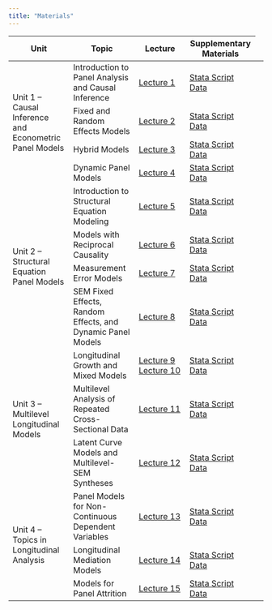 ```yaml
---
title: "Materials"
---
```


```{=html}
<style>
  .overflow-table {
    font-size: 0.85rem; /* Smaller font for compact display */
    width: 100%; /* Ensure the table fits within page width */
    line-height: 1.2; /* Tighter line spacing */
  }
  .overflow-table th, .overflow-table td {
    padding: 0.3rem; /* Reduce padding for compact layout */
    text-align: left; /* Left-align for readability */
    word-wrap: break-word; /* Wrap long text within cells */
    vertical-align: top; /* Align cell content to the top */
  }
  .overflow-table th:nth-child(1), .overflow-table td:nth-child(1) {
    width: 7%; /* Increase width of the first column */
  }
  .below-table {
    font-size: 0.85rem; /* Match the font size of the table */
    line-height: 1.2; /* Match line height */
    margin-top: 1rem; /* Add spacing above the text */
  }
</style>
```

<table class="custom-materials-table">
  <thead>
    <tr>
      <th>Unit</th>
      <th>Topic</th>
      <th>Lecture</th>
      <th>Supplementary Materials</th>
    </tr>
  </thead>
  <tbody>
    <tr>
      <td rowspan="4">Unit 1 – Causal Inference and Econometric Panel Models</td>
      <td>Introduction to Panel Analysis and Causal Inference</td>
      <td><a href="/lecture_slides/01_introduction/PS2701_2019_Course_Introduction_and_Treatment_Effects_Models.pdf" target="_blank">Lecture&nbsp;1</a></td>
      <td>
        <a href="/lecture_supplementary_materials/01_introduction/PS2701_2019_Two_Wave_First_Difference_Models.do" target="_blank">Stata Script</a><br>
        <a href="/lecture_supplementary_materials/01_introduction/Kenya.3wave wide.2017.dta" target="_blank">Data</a><br>
      </td>
      <td></td>
    </tr>
    <tr>
      <td>Fixed and Random Effects Models</td>
      <td><a href="/lecture_slides/02_fixed_random_effects/PS2701_2019_Fixed_Effects_and_First_Difference_Models_for_Multiwave_Data.pdf" target="_blank">Lecture 2</a></td>
      <td>
        <a href="/lecture_supplementary_materials/02_fixed_random_effects/02_fixed_effects_scripts.zip" target="_blank">Stata Script</a><br>
        <a href="/lecture_supplementary_materials/02_fixed_random_effects/02_fixed_effects_data.zip" target="_blank">Data</a></td>
    <td></td>
    </tr>
    <tr>
      <td>Hybrid Models</td>
      <td><a href="/lecture_slides/03_hybrid_models/PS2701_2019_Random_Effects_and_Hybrid_Models.pdf" target="_blank">Lecture 3</a></td>
      <td>
        <a href="/lecture_supplementary_materials/03_hybrid_models/PS2701_2019_Random_Effects_and_Hybrid_Models.do" target="_blank">Stata Script</a><br>
        <a href="/lecture_supplementary_materials/03_hybrid_models/Kenya.3wave long.2017.dta" target="_blank">Data</a></td>
      <td></td>
    </tr>
    <tr>
      <td>Dynamic Panel Models</td>
      <td><a href="/lecture_slides/04_dynamic_panel_models/PS2701_2019_Dynamic_Panel_Models.pdf" target="_blank">Lecture 4</a></td>
      <td>
        <a href="/lecture_supplementary_materials/04_dynamic_panel_models/PS2701_2019_Dynamics_Endogeneity_Models.do" target="_blank">Stata Script</a><br>
        <a href="/lecture_supplementary_materials/04_dynamic_panel_models/democracy.dta" target="_blank">Data</a></td>
      <td></td>
    </tr>
    <tr>
      <td rowspan="4">Unit 2 – Structural Equation Panel Models</td>
      <td>Introduction to Structural Equation Modeling</td>
      <td><a href="/lecture_slides/05_introduction_sem/PS2701_2019_Introduction_to_SEM.pdf" target="_blank">Lecture&nbsp;5</a></td>
      <td>
        <a href="/lecture_supplementary_materials/05_introduction_sem/PS2701_2019_Introduction_to_Structrual_Equation_Models.do" target="_blank">Stata Script</a><br>
        <a href="/lecture_supplementary_materials/05_introduction_sem/nes3wave.dta" target="_blank">Data</a></td>
      <td></td>
    </tr>
    <tr>
      <td>Models with Reciprocal Causality</td>
      <td><a href="/lecture_slides/06_models_reciprocal_causality/PS2701_2019_Cross_Lagged_and_Synchronous_Effects_Models.pdf" target="_blank">Lecture&nbsp;6</a></td>
      <td>
        <a href="/lecture_supplementary_materials/06_models_reciprocal_causality/06_models_reciprocal_causality_scripts.zip" target="_blank">Stata Script</a><br>
        <a href="/lecture_supplementary_materials/06_models_reciprocal_causality/06_models_reciprocal_causality_data.zip" target="_blank">Data</a></td>
      <td></td>
    </tr>
    <tr>
      <td>Measurement Error Models</td>
      <td><a href="/lecture_slides/07_measurement_error_models/PS2701_2019_Measurement_Error_Models.pdf" target="_blank">Lecture&nbsp;7</a></td>
      <td>
        <a href="/lecture_supplementary_materials/07_measurement_error_models/07_measurement_error_models_scripts.zip" target="_blank">Stata Script</a><br>
        <a href="/lecture_supplementary_materials/07_measurement_error_models/07_measurement_error_models_data.zip" target="_blank">Data</a></td>
      <td></td>
    </tr>
    <tr>
      <td>SEM Fixed Effects, Random Effects, and Dynamic Panel Models</td>
      <td><a href="/lecture_slides/08_fe_re_dynamic_sem/PS2701_2019_FE_RE_Dynamic_SEM.pdf" target="_blank">Lecture&nbsp;8</a></td>
      <td>
        <a href="/lecture_supplementary_materials/08_fe_re_dynamic_sem/PS2701_2019_FE_RE_Dynamics_in_SEM_Framework.do" target="_blank">Stata Script</a><br>
        <a href="/lecture_supplementary_materials/08_fe_re_dynamic_sem/08_fe_re_dynamic_sem_data.zip" target="_blank">Data</a></td>
      <td></td>
    </tr>
    <tr>
      <td rowspan="3">Unit 3 – Multilevel Longitudinal Models</td>
      <td>Longitudinal Growth and Mixed Models</td>
      <td><a href="/lecture_slides/09_longitudinal_growth_mixed_models/PS2701_2019_Introduction_to_Multilevel_Panel_and_Growth_Models.pdf" target="_blank">Lecture&nbsp;9</a>
      <a href="/lecture_slides/09_longitudinal_growth_mixed_models/PS2701_2019_Estimation_and_Interpretation_of_Mixed_Models.pdf" target="_blank">Lecture&nbsp;10</a></td>
      <td>
        <a href="/lecture_supplementary_materials/09_longitudinal_growth_mixed_models/PS2701_2019_Multilevel_Growth_Models.do" target="_blank">Stata Script</a><br>
        <a href="/lecture_supplementary_materials/09_longitudinal_growth_mixed_models/democracy.dta" target="_blank">Data</a></td>
      <td></td>
    </tr>
    <tr>
      <td>Multilevel Analysis of Repeated Cross-Sectional Data</td>
      <td><a href="/lecture_slides/10_multilevel_analysis_repeated_cross_sectional/PS2701_2019_Analyzing_Repeated_Cross_Sectional_Data.pdf" target="_blank">Lecture&nbsp;11</a></td>
      <td>
        <a href="/lecture_supplementary_materials/10_multilevel_analysis_repeated_cross_sectional/PS2701_2019_Analyzing_Repeated_Cross_Sectional_Data.do" target="_blank">Stata Script</a><br>
        <a href="https://www.dropbox.com/s/dwqtzl7xxiwavqz/WVS_Longitudinal_1981_2016_stata_v20180912.dta?dl=0" target="_blank">Data</a></td>
      <td></td>
    </tr>
    <tr>
      <td>Latent Curve Models and Multilevel-SEM Syntheses</td>
      <td><a href="/lecture_slides/11_latent_curve_multilevel_sem/PS2701_2019_Latent_Growth_and_Multilevel_SEM_Extensions.pdf" target="_blank">Lecture&nbsp;12</a></td>
      <td>
        <a href="/lecture_supplementary_materials/11_latent_curve_multilevel_sem/11_latent_curve_multilevel_sem_scripts.zip" target="_blank">Stata Script</a><br>
        <a href="/lecture_supplementary_materials/11_latent_curve_multilevel_sem/11_latent_curve_multilevel_sem_data.zip" target="_blank">Data</a></td>
      <td></td>
    </tr>
    <tr>
      <td rowspan="3">Unit 4 – Topics in Longitudinal Analysis</td>
      <td>Panel Models for Non-Continuous Dependent Variables</td>
      <td><a href="/lecture_slides/12_panel_models_noncontinuous_dvs/PS2701_2019_Non_Continuous_DV_Models.pdf" target="_blank">Lecture&nbsp;13</a></td>
      <td>
        <a href="/lecture_supplementary_materials/12_panel_models_noncontinuous_dvs/PS2701_2019_NonContinuous_DV_Models.do" target="_blank">Stata Script</a><br>
        <a href="/lecture_supplementary_materials/12_panel_models_noncontinuous_dvs/12_panel_models_noncontinuous_dvs_data.zip" target="_blank">Data</a></td>
      <td></td>
    </tr>
    <tr>
      <td>Longitudinal Mediation Models</td>
      <td><a href="#" target="_blank">Lecture&nbsp;14</a></td>
      <td>
        <a href="/lecture_supplementary_materials/13_longitudinal_mediation_models/PS2701_2019_Mediation_Models.do" target="_blank">Stata Script</a><br>
        <a href="/lecture_supplementary_materials/13_longitudinal_mediation_models/13_longitudinal_mediation_models_data.zip" target="_blank">Data</a></td>
      <td></td>
    </tr>
    <tr>
      <td>Models for Panel Attrition</td>
      <td><a href="/lecture_slides/14_models_panel_attrition/PS2701_2019_Panel_Attrition.pdf" target="_blank">Lecture&nbsp;15</a></td>
      <td>
        <a href="/lecture_supplementary_materials/14_models_panel_attrition/14_models_panel_attrition_scripts.zip" target="_blank">Stata Script</a><br>
        <a href="/lecture_supplementary_materials/14_models_panel_attrition/Kenya-CivicED.wide.dta" target="_blank">Data</a></td>
      <td></td>
    </tr>
  </tbody>
</table>
